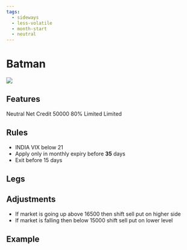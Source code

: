 ```yaml
---
tags:
  - sideways
  - less-volatile
  - month-start
  - neutral
---
```


# Batman
<img className="graph" src="/img/graphs/batman.svg" />

## Features
<grid>
  <attribute title="View" icon="visibility" color="info">
    Neutral
  </attribute>
  <attribute title="Premium" icon="currency_exchange" color="info">
    Net Credit
  </attribute>
  <attribute title="Margin" icon="currency_rupee" color="info">
    50000
  </attribute>
  <attribute title="POP" icon="percent" color="success">
    80%
  </attribute>
  <attribute title="Max Loss" icon="dangerous" color="warning">
    Limited
  </attribute>
  <attribute title="Profit" icon="payments" color="info">
    Limited
  </attribute>
</grid>

## Rules

- INDIA VIX below 21
- Apply only in monthly expiry before **35** days
- Exit before 15 days

## Legs

<leg side="PE"  transaction="B" moneyNess="OTM" lotSize={1} moreInfo="-1000 Outside"/>
<leg side="PE"  transaction="S" moneyNess="OTM" lotSize={2} moreInfo="-500 Outside"/>
<leg side="PE"  transaction="B" moneyNess="ITM" lotSize={1} moreInfo="+300 Inside" />

<leg side="CE"  transaction="B" moneyNess="ITM" lotSize={1} moreInfo="-300 Inside" />
<leg side="CE"  transaction="S" moneyNess="OTM" lotSize={2} moreInfo="500 Outside"/>
<leg side="CE"  transaction="B" moneyNess="OTM" lotSize={1} moreInfo="1000 Outside"/>

## Adjustments
- If market is going up above 16500 then shift sell put on higher side
- If market is falling then below 15000 shift sell put on lower level


## Example
